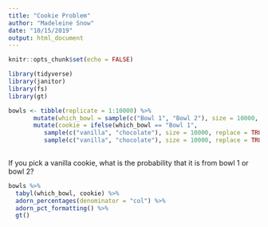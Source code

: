 ```yaml
---
title: "Cookie Problem"
author: "Madeleine Snow"
date: "10/15/2019"
output: html_document
---
```


```r
knitr::opts_chunk$set(echo = FALSE)

library(tidyverse)
library(janitor)
library(fs)
library(gt)

```

```r

bowls <- tibble(replicate = 1:10000) %>% 
       mutate(which_bowl = sample(c("Bowl 1", "Bowl 2"), size = 10000, replace = TRUE)) %>% 
       mutate(cookie = ifelse(which_bowl == "Bowl 1", 
          sample(c("vanilla", "chocolate"), size = 10000, replace = TRUE, prob = c(0.75, 0.25)),
          sample(c("vanilla", "chocolate"), size = 10000, replace = TRUE, prob = c(0.5, 0.5))))
       
```

If you pick a vanilla cookie, what is the probability that it is from bowl 1 or bowl 2?

```r

bowls %>% 
  tabyl(which_bowl, cookie) %>% 
  adorn_percentages(denominator = "col") %>% 
  adorn_pct_formatting() %>% 
  gt()

```



